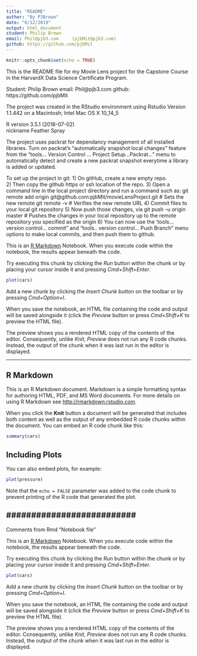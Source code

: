 ```yaml
---
title: "README"
author: "By PJBrown"
date: "6/12/2019"
output: html_document
student: Philip Brown
email: Phil@pjb3.com     (pjbMit@pjb3.com)
github: https://github.com/pjbMit
---
```


```r
knitr::opts_chunk$set(echo = TRUE)
```

This is the README file for my Movie Lens project for the Capstone Course
in the HarvardX Data Science Certificate Program.

Student: Philip Brown
email: Phil@pjb3.com
github: https://github.com/pjbMit

The project was created in the RStudio environment 
using Rstudio Version 1.1.442 
on a Macintosh; Intel Mac OS X 10_14_5

R version 3.5.1 (2018-07-02)  
nickname       Feather Spray

The project uses packrat for dependancy management of all installed libraries.
Turn on packrat's "automatically snapshot local changes" feature 
from the "tools... Version Control ... Project Setup...Packrat..." menu
to automatically detect and create a new packrat snapshot everytime a library is added or updated.

To set up the project in git:
   1) On gitHub, create a new empty repo.  
   2) Then copy the github https or ssh location of the repo.
   3) Open a command line in the local project directory and run a command such as:
        git remote add origin git@github.com:pjbMit/movieLensProject.git
        # Sets the new remote
        git remote -v
        # Verifies the new remote URL
    4) Commit files to your local git repository
    5) Now push those changes,  via 
        git push -u origin master
        # Pushes the changes in your local repository up to the remote repository you specified as the origin
    6) You can now use the 'tools... version control...  commit" 
        and "tools.. version control... Push Branch" menu options to make local commits, and then push them to github.



This is an [R Markdown](http://rmarkdown.rstudio.com) Notebook. When you execute code within the notebook, the results appear beneath the code. 

Try executing this chunk by clicking the *Run* button within the chunk or by placing your cursor inside it and pressing *Cmd+Shift+Enter*. 

```r
plot(cars)
```

Add a new chunk by clicking the *Insert Chunk* button on the toolbar or by pressing *Cmd+Option+I*.

When you save the notebook, an HTML file containing the code and output will be saved alongside it (click the *Preview* button or press *Cmd+Shift+K* to preview the HTML file). 

The preview shows you a rendered HTML copy of the contents of the editor. Consequently, unlike *Knit*, *Preview* does not run any R code chunks. Instead, the output of the chunk when it was last run in the editor is displayed.

---------------------------

## R Markdown

This is an R Markdown document. Markdown is a simple formatting syntax for authoring HTML, PDF, and MS Word documents. For more details on using R Markdown see <http://rmarkdown.rstudio.com>.

When you click the **Knit** button a document will be generated that includes both content as well as the output of any embedded R code chunks within the document. You can embed an R code chunk like this:

```r
summary(cars)
```

## Including Plots

You can also embed plots, for example:

```r
plot(pressure)
```

Note that the `echo = FALSE` parameter was added to the code chunk to prevent printing of the R code that generated the plot.

##########################
------------------------

Comments from Rmd "Notebook file"


This is an [R Markdown](http://rmarkdown.rstudio.com) Notebook. When you execute code within the notebook, the results appear beneath the code. 

Try executing this chunk by clicking the *Run* button within the chunk or by placing your cursor inside it and pressing *Cmd+Shift+Enter*. 

```r
plot(cars)
```

Add a new chunk by clicking the *Insert Chunk* button on the toolbar or by pressing *Cmd+Option+I*.

When you save the notebook, an HTML file containing the code and output will be saved alongside it (click the *Preview* button or press *Cmd+Shift+K* to preview the HTML file). 

The preview shows you a rendered HTML copy of the contents of the editor. Consequently, unlike *Knit*, *Preview* does not run any R code chunks. Instead, the output of the chunk when it was last run in the editor is displayed.

